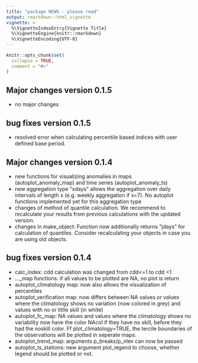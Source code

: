 ```yaml
---
title: "package NEWS - please read"
output: rmarkdown::html_vignette
vignette: >
  %\VignetteIndexEntry{Vignette Title}
  %\VignetteEngine{knitr::rmarkdown}
  %\VignetteEncoding{UTF-8}
---
```

```r
knitr::opts_chunk$set(
  collapse = TRUE,
  comment = "#>"
)
```
## Major changes version 0.1.5

* no major changes

## bug fixes version 0.1.5

* resolved error when calculating percentile based indices with user defined base period. 

## Major changes version 0.1.4

* new functions for visualizing anomalies in maps (autoplot_anomaly_map) and time series (autoplot_anomaly_ts) 
* new aggregation type "xdays" allows the aggregation over daily intervals of length x (e.g. weekly aggregation if x=7). No autoplot functions implemented yet for this aggregation type
* changes of method of quantile calculation. We recommend to recalculate your results from previous calculations with the updated version.
* changes in make_object: Function now additionally returns "jdays" for calculation of quantiles. Consider recalculating your objects in case you are using old objects.

## bug fixes  version 0.1.4
* calc_index: cdd calculation was changed from cdd<=1 to cdd <1
* ..._map functions: if  all values to be plotted are NA, no plot is return
* autoplot_climatology map: now also allows the visualization of percentiles
* autoplot_verification map: now differs between NA values or values where the climatology shows no variation (now colored in grey) and values with no or little skill (in white)
* autoplot_fc_map: NA values and values where the climatology shows no variability now have the color NAcol if they have no skill, before they had the noskill color. Ff plot_climatology=TRUE, the tercile boundaries of the observations will be plotted in seperate maps.
* autoplot_trend_map: arguments p_breaks/p_nlev can now be passed 
* autoplot_ts_stations: new argument plot_legend to choose, whether legend should be plotted or not.




